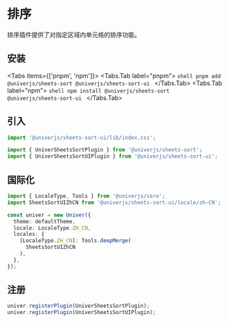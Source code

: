

# 排序

<BadgeGroup values={[UniverTypes.SHEET]} value={UniverTypes.SHEET} />

<Sandbox entryFile={entryFile} />

排序插件提供了对指定区域内单元格的排序功能。

## 安装

<Tabs items={['pnpm', 'npm']}>
  <Tabs.Tab label="pnpm">
    ```shell
    pnpm add @univerjs/sheets-sort @univerjs/sheets-sort-ui
    ```
  </Tabs.Tab>
  <Tabs.Tab label="npm">
    ```shell
    npm install @univerjs/sheets-sort @univerjs/sheets-sort-ui
    ```
  </Tabs.Tab>
</Tabs>

## 引入

```typescript
import '@univerjs/sheets-sort-ui/lib/index.css';

import { UniverSheetsSortPlugin } from '@univerjs/sheets-sort';
import { UniverSheetsSortUIPlugin } from '@univerjs/sheets-sort-ui';
```

## 国际化

```typescript
import { LocaleType, Tools } from '@univerjs/core';
import SheetsSortUIZhCN from '@univerjs/sheets-sort-ui/locale/zh-CN';

const univer = new Univer({
  theme: defaultTheme,
  locale: LocaleType.ZH_CN,
  locales: {
    [LocaleType.ZH_CN]: Tools.deepMerge(
      SheetsSortUIZhCN
    ),
  },
});
```

## 注册

```typescript
univer.registerPlugin(UniverSheetsSortPlugin);
univer.registerPlugin(UniverSheetsSortUIPlugin);
```

